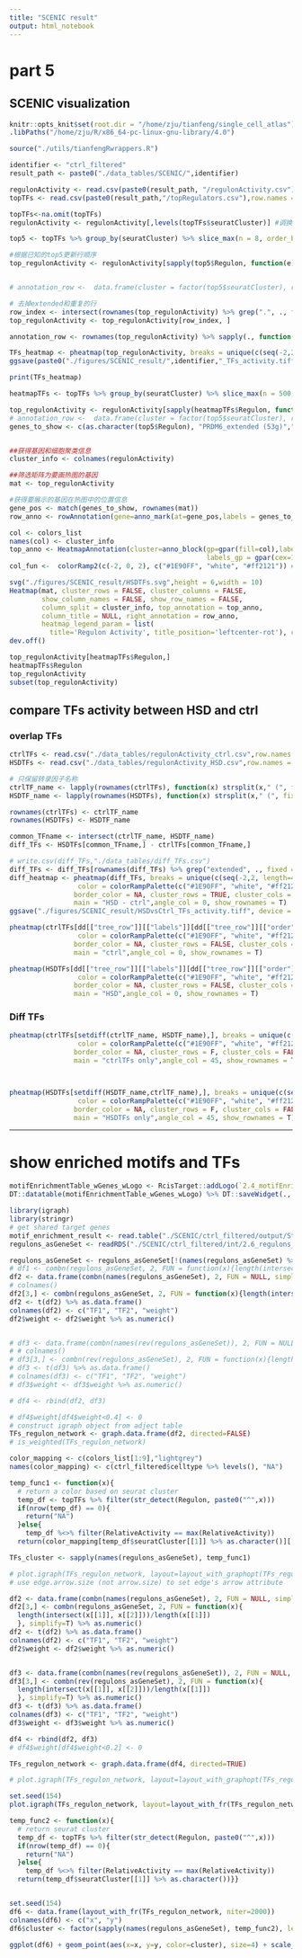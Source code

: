 ```yaml
---
title: "SCENIC result"
output: html_notebook
---
```


# part 5

## SCENIC visualization

```r
knitr::opts_knit$set(root.dir = "/home/zju/tianfeng/single_cell_atlas")
.libPaths("/home/zju/R/x86_64-pc-linux-gnu-library/4.0")
```

```r
source("./utils/tianfengRwrappers.R")
```

```r
identifier <- "ctrl_filtered"
result_path <- paste0("./data_tables/SCENIC/",identifier)

regulonActivity <- read.csv(paste0(result_path, "/regulonActivity.csv"),row.names = 1)
topTFs <- read.csv(paste0(result_path,"/topRegulators.csv"),row.names = 1,stringsAsFactors = T)

topTFs<-na.omit(topTFs)
regulonActivity <- regulonActivity[,levels(topTFs$seuratCluster)] #调换列顺序

top5 <- topTFs %>% group_by(seuratCluster) %>% slice_max(n = 8, order_by = RelativeActivity)

#根据已知的top5更新行顺序
top_regulonActivity <- regulonActivity[sapply(top5$Regulon, function(e) {which(rownames(regulonActivity) == e)}), ]


# annotation_row <-  data.frame(cluster = factor(top5$seuratCluster), row.names = make.names(top5$Regulon,TRUE)) #make.names用来生成不冲突的行

# 去掉extended和重复的行
row_index <- intersect(rownames(top_regulonActivity) %>% grep(".", ., fixed=TRUE, invert=TRUE), rownames(top_regulonActivity) %>% grep("extended", ., invert=TRUE))
top_regulonActivity <- top_regulonActivity[row_index, ]

annotation_row <- rownames(top_regulonActivity) %>% sapply(., function(x) strsplit(x, ' (', fixed = T)[[1]][1])

TFs_heatmap <- pheatmap(top_regulonActivity, breaks = unique(c(seq(-2,2, length=400))), color = colorRampPalette(c("#1E90FF", "white", "#ff2121"))(400), border_color = NA, cluster_rows = FALSE, cluster_cols = FALSE, labels_row = annotation_row, main = "regulonActivity",angle_col = 0, show_rownames = T)
ggsave(paste0("./figures/SCENIC_result/",identifier,"_TFs_activity.tiff"), device = tiff, width = 5,height = 5,plot = TFs_heatmap)

print(TFs_heatmap)
```

```r
heatmapTFs <- topTFs %>% group_by(seuratCluster) %>% slice_max(n = 500, order_by = RelativeActivity)

top_regulonActivity <- regulonActivity[sapply(heatmapTFs$Regulon, function(e) {which(rownames(regulonActivity) == e)}), ]
# annotation_row <-  data.frame(cluster = factor(top5$seuratCluster), row.names = make.names(top5$Regulon,TRUE))
genes_to_show <- c(as.character(top5$Regulon), "PRDM6_extended (53g)","PRDM6 (51g)")


##获得基因和细胞聚类信息
cluster_info <- colnames(regulonActivity)

##筛选矩阵为要画热图的基因
mat <- top_regulonActivity

#获得要展示的基因在热图中的位置信息
gene_pos <- match(genes_to_show, rownames(mat))
row_anno <- rowAnnotation(gene=anno_mark(at=gene_pos,labels = genes_to_show))

col <- colors_list
names(col) <- cluster_info
top_anno <- HeatmapAnnotation(cluster=anno_block(gp=gpar(fill=col),labels = cluster_info,
                                                 labels_gp = gpar(cex=1,col='black'))) ## 顶端的cluster注释
col_fun <-  colorRamp2(c(-2, 0, 2), c("#1E90FF", "white", "#ff2121")) #颜色

svg("./figures/SCENIC_result/HSDTFs.svg",height = 6,width = 10)
Heatmap(mat, cluster_rows = FALSE, cluster_columns = FALSE, 
        show_column_names = FALSE, show_row_names = FALSE,
        column_split = cluster_info, top_annotation = top_anno,  
        column_title = NULL, right_annotation = row_anno, 
        heatmap_legend_param = list(
          title='Regulon Activity', title_position='leftcenter-rot'), col = col_fun)
dev.off()
```

```r
top_regulonActivity[heatmapTFs$Regulon,]
heatmapTFs$Regulon
top_regulonActivity
subset(top_regulonActivity)
```

## compare TFs activity between HSD and ctrl

### overlap TFs

```r
ctrlTFs <- read.csv("./data_tables/regulonActivity_ctrl.csv",row.names = 1)
HSDTFs <- read.csv("./data_tables/regulonActivity_HSD.csv",row.names = 1)

# 只保留转录因子名称
ctrlTF_name <- lapply(rownames(ctrlTFs), function(x) strsplit(x," (", fixed = T)[[1]][1]) %>% as.character()
HSDTF_name <- lapply(rownames(HSDTFs), function(x) strsplit(x," (", fixed = T)[[1]][1]) %>% as.character()

rownames(ctrlTFs) <- ctrlTF_name
rownames(HSDTFs) <- HSDTF_name

common_TFname <- intersect(ctrlTF_name, HSDTF_name)
diff_TFs <- HSDTFs[common_TFname,] - ctrlTFs[common_TFname,]

# write.csv(diff_TFs,"./data_tables/diff_TFs.csv")
diff_TFs <- diff_TFs[rownames(diff_TFs) %>% grep("extended", ., fixed = TRUE, invert = TRUE), ]
diff_heatmap <- pheatmap(diff_TFs, breaks = unique(c(seq(-2,2, length=400))), 
                 color = colorRampPalette(c("#1E90FF", "white", "#ff2121"))(400),
                border_color = NA, cluster_rows = TRUE, cluster_cols = FALSE,
                main = "HSD - ctrl",angle_col = 0, show_rownames = T)
ggsave("./figures/SCENIC_result/HSDvsCtrl_TFs_activity.tiff", device = tiff, width = 5,height = 5, plot = diff_heatmap)

pheatmap(ctrlTFs[dd[["tree_row"]][["labels"]][dd[["tree_row"]][["order"]]],],breaks = unique(c(seq(-2,2, length=400))), 
                 color = colorRampPalette(c("#1E90FF", "white", "#ff2121"))(400),
                border_color = NA, cluster_rows = FALSE, cluster_cols = FALSE,
                main = "ctrl",angle_col = 0, show_rownames = T)

pheatmap(HSDTFs[dd[["tree_row"]][["labels"]][dd[["tree_row"]][["order"]]],],breaks = unique(c(seq(-2,2, length=400))), 
                 color = colorRampPalette(c("#1E90FF", "white", "#ff2121"))(400),
                border_color = NA, cluster_rows = FALSE, cluster_cols = FALSE,
                main = "HSD",angle_col = 0, show_rownames = T)

```

### Diff TFs

```r
pheatmap(ctrlTFs[setdiff(ctrlTF_name, HSDTF_name),], breaks = unique(c(seq(-2,2, length=400))), 
                 color = colorRampPalette(c("#1E90FF", "white", "#ff2121"))(400),
                border_color = NA, cluster_rows = F, cluster_cols = FALSE,
                main = "ctrlTFs only",angle_col = 45, show_rownames = T)



pheatmap(HSDTFs[setdiff(HSDTF_name,ctrlTF_name),], breaks = unique(c(seq(-2,2, length=400))), 
                 color = colorRampPalette(c("#1E90FF", "white", "#ff2121"))(400),
                border_color = NA, cluster_rows = F, cluster_cols = FALSE,
                main = "HSDTFs only",angle_col = 45, show_rownames = T)
```

------------------------------------------------------------------------

# show enriched motifs and TFs

```r
motifEnrichmentTable_wGenes_wLogo <- RcisTarget::addLogo(`2.4_motifEnrichment_selfMotifs_wGenes`)
DT::datatable(motifEnrichmentTable_wGenes_wLogo) %>% DT::saveWidget(., "./SCENIC/ctrl_filtered/motif_enrichment.html")

```

```r
library(igraph)
library(stringr)
# get shared target genes
motif_enrichment_result <- read.table("./SCENIC/ctrl_filtered/output/Step2_MotifEnrichment.tsv", sep = '\t', header = 1)
regulons_asGeneSet <- readRDS("./SCENIC/ctrl_filtered/int/2.6_regulons_asGeneSet.Rds")

regulons_asGeneSet <- regulons_asGeneSet[!(names(regulons_asGeneSet) %>% str_detect(., "_extended$"))] # remove TFs with extended
# df1 <- combn(regulons_asGeneSet, 2, FUN = function(x){length(intersect(x[[1]], x[[2]]))}, simplify=T) 
df2 <- data.frame(combn(names(regulons_asGeneSet), 2, FUN = NULL, simplify=T)) 
# colnames()
df2[3,] <- combn(regulons_asGeneSet, 2, FUN = function(x){length(intersect(x[[1]], x[[2]]))}, simplify=T) %>% as.numeric()
df2 <- t(df2) %>% as.data.frame()
colnames(df2) <- c("TF1", "TF2", "weight")
df2$weight <- df2$weight %>% as.numeric()


# df3 <- data.frame(combn(names(rev(regulons_asGeneSet)), 2, FUN = NULL, simplify=T)) 
# # colnames()
# df3[3,] <- combn(rev(regulons_asGeneSet), 2, FUN = function(x){length(intersect(x[[1]], x[[2]]))}, simplify=T) %>% as.numeric()
# df3 <- t(df3) %>% as.data.frame()
# colnames(df3) <- c("TF1", "TF2", "weight")
# df3$weight <- df3$weight %>% as.numeric()

# df4 <- rbind(df2, df3)

# df4$weight[df4$weight<0.4] <- 0
# construct igraph object from adject table
TFs_regulon_network <- graph.data.frame(df2, directed=FALSE)
# is_weighted(TFs_regulon_network)

color_mapping <- c(colors_list[1:9],"lightgrey")
names(color_mapping) <- c(ctrl_filtered$celltype %>% levels(), "NA")

temp_func1 <- function(x){
  # return a color based on seurat cluster
  temp_df <- topTFs %>% filter(str_detect(Regulon, paste0("^",x)))
  if(nrow(temp_df) == 0){
    return("NA")
  }else{
    temp_df %<>% filter(RelativeActivity == max(RelativeActivity))
  return(color_mapping[temp_df$seuratCluster[[1]] %>% as.character()][[1]])}}

TFs_cluster <- sapply(names(regulons_asGeneSet), temp_func1)

# plot.igraph(TFs_regulon_network, layout=layout_with_graphopt(TFs_regulon_network, charge=0.003), edge.curved=0.4, margin=c(0,0,0,0), edge.arrow.mode=0, vertex.size=10, edge.arrow.size=0, arrow.width=0, edge.width=E(TFs_regulon_network)$weight/100, vertex.color=TFs_cluster, vertex.label.color='black')
# use edge.arrow.size (not arrow.size) to set edge's arrow attribute
```

```r
df2 <- data.frame(combn(names(regulons_asGeneSet), 2, FUN = NULL, simplify=T)) 
df2[3,] <- combn(regulons_asGeneSet, 2, FUN = function(x){
  length(intersect(x[[1]], x[[2]]))/length(x[[1]])
  }, simplify=T) %>% as.numeric()
df2 <- t(df2) %>% as.data.frame()
colnames(df2) <- c("TF1", "TF2", "weight")
df2$weight <- df2$weight %>% as.numeric()


df3 <- data.frame(combn(names(rev(regulons_asGeneSet)), 2, FUN = NULL, simplify=T))
df3[3,] <- combn(rev(regulons_asGeneSet), 2, FUN = function(x){
  length(intersect(x[[1]], x[[2]]))/length(x[[1]])
  }, simplify=T) %>% as.numeric()
df3 <- t(df3) %>% as.data.frame()
colnames(df3) <- c("TF1", "TF2", "weight")
df3$weight <- df3$weight %>% as.numeric()

df4 <- rbind(df2, df3)
# df4$weight[df4$weight<0.2] <- 0

TFs_regulon_network <- graph.data.frame(df4, directed=TRUE)

# plot.igraph(TFs_regulon_network, layout=layout_with_graphopt(TFs_regulon_network, charge=0.002, niter=2000), edge.curved=0.4, margin=c(0,0,0,0), edge.arrow.mode=0, vertex.size=10, edge.arrow.size=0, arrow.width=0, edge.width=(E(TFs_regulon_network)$weight)**2, vertex.color=TFs_cluster, vertex.label.color='black', vertex.label.cex=1, vertex.label.family="Arial")

set.seed(154)
plot.igraph(TFs_regulon_network, layout=layout_with_fr(TFs_regulon_network, niter=2000), edge.curved=0.4,  margin=c(0,0,0,0), edge.arrow.mode=0, vertex.size=10, edge.arrow.size=0, arrow.width=0, edge.width=(E(TFs_regulon_network)$weight)**2*2, vertex.color=TFs_cluster, vertex.label.color='black', vertex.label.cex=0.8, vertex.label.family="Arial")

```

```r
temp_func2 <- function(x){
  # return seurat cluster
  temp_df <- topTFs %>% filter(str_detect(Regulon, paste0("^",x)))
  if(nrow(temp_df) == 0){
    return("NA")
  }else{
    temp_df %<>% filter(RelativeActivity == max(RelativeActivity))
  return(temp_df$seuratCluster[[1]] %>% as.character())}}


set.seed(154)
df6 <- data.frame(layout_with_fr(TFs_regulon_network, niter=2000))
colnames(df6) <- c("x", "y")
df6$cluster <- factor(sapply(names(regulons_asGeneSet), temp_func2), levels = c(ctrl_filtered$celltype %>% levels(), "NA"))

ggplot(df6) + geom_point(aes(x=x, y=y, color=cluster), size=4) + scale_color_manual(values = c(colors_list[1:9], "lightgrey"), drop=FALSE) + theme_void() + theme(panel.grid = element_blank()) + stat_ellipse(aes(x=x, y=y,fill=cluster), data = df6 %>%  filter(),type="norm",geom="polygon",alpha=0.2,color=NA, level=0.9) + scale_fill_manual(values = c(colors_list[1:9], "lightgrey"), drop=FALSE) + coord_fixed(ratio=0.8)
```

```r

```
